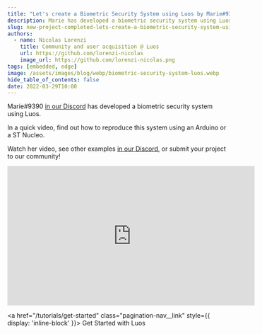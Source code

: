 ```yaml
---
title: "Let's create a Biometric Security System using Luos by Marie#9390"
description: Marie has developed a biometric security system using Luos.
slug: new-project-completed-lets-create-a-biometric-security-system-using-luos-by-marie-9390
authors:
  - name: Nicolas Lorenzi
    title: Community and user acquisition @ Luos
    url: https://github.com/lorenzi-nicolas
    image_url: https://github.com/lorenzi-nicolas.png
tags: [embedded, edge]
image: /assets/images/blog/webp/biometric-security-system-luos.webp
hide_table_of_contents: false
date: 2022-03-29T10:00
---
```


Marie#9390 <a rel="external nofollow" href="https://discord.gg/luos" target="_blank">in our Discord</a> has developed a biometric security system using Luos.

<!--truncate-->

In a quick video, find out how to reproduce this system using an Arduino or a ST Nucleo.

Watch her video, see other examples <a rel="external nofollow" href="https://discord.gg/luos" target="_blank">in our Discord</a>, or submit your project to our community!

<iframe
  width="560"
  height="315"
  src="https://www.youtube.com/embed/GTKc-dwlLMM"
  title="Let's create a Biometric Security System using Luos ! (Arduino Zero or Nucleo L432)"
  frameborder="0"
  allow="accelerometer; autoplay; clipboard-write; encrypted-media; gyroscope; picture-in-picture"
  allowfullscreen
></iframe>

<a href="/tutorials/get-started" class="pagination-nav__link" style={{ display: 'inline-block' }}>
  Get Started with Luos
</a>

